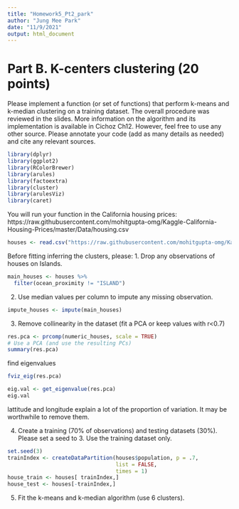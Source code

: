 ```yaml
---
title: "Homework5_Pt2_park"
author: "Jung Mee Park"
date: "11/9/2021"
output: html_document
---
```

# Part B. K-centers clustering (20 points)
Please implement a function (or set of functions) that perform k-means and k-median clustering on a training dataset. The overall procedure was reviewed in the slides. More information on the algorithm and its implementation is available in Cichoz Ch12. However, feel free to use any other source. Please annotate your code (add as many details as needed) and cite any relevant sources.
```r
library(dplyr)
library(ggplot2)
library(RColorBrewer)
library(arules)
library(factoextra)
library(cluster)
library(arulesViz)
library(caret)
```

You will run your function in the California housing prices: https://raw.githubusercontent.com/mohitgupta-omg/Kaggle-California-Housing-Prices/master/Data/housing.csv  
```r
houses <- read.csv("https://raw.githubusercontent.com/mohitgupta-omg/Kaggle-California-Housing-Prices/master/Data/housing.csv")
```

Before fitting inferring the clusters, please:
1.	Drop any observations of houses on Islands.
```r
main_houses <- houses %>% 
  filter(ocean_proximity != "ISLAND")
```

2.	Use median values per column to impute any missing observation.
```r
impute_houses <- impute(main_houses)
```

3.	Remove collinearity in the dataset (fit a PCA or keep values with r<0.7)
```r
res.pca <- prcomp(numeric_houses, scale = TRUE)
# Use a PCA (and use the resulting PCs)
summary(res.pca)

```

find eigenvalues
```r
fviz_eig(res.pca)

eig.val <- get_eigenvalue(res.pca)
eig.val
```
lattitude and longitude explain a lot of the proportion of variation. It may be worthwhile to remove them. 

4.	Create a training (70% of observations) and testing datasets (30%). Please set a seed to 3. Use the training dataset only.
```r
set.seed(3)
trainIndex <- createDataPartition(houses$population, p = .7,
                                  list = FALSE,
                                  times = 1)
house_train <- houses[ trainIndex,]
house_test <- houses[-trainIndex,]
```

5.	Fit the k-means and k-median algorithm (use 6 clusters).
```r

```

